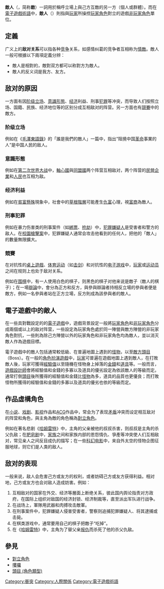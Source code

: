'''敵人'''（{{lang-en|'''enemy'''}}，简称'''敵'''）一詞用於稱呼立場上與己方互敵的另一方（個人或群體）。而在[[電子遊戲術語|電子遊戲術語]]中，'''敵人'''（{{lang-en|'''enemy sprites'''}}）則指與[[玩家|玩家]]所操控[[玩家角色|玩家角色]]對立的遊戲[[非玩家角色|非玩家角色]]單位。

==定義==
广义上的'''敌对关系'''可以指各种[[竞争|竞争]]关系，如感情纠葛的竞争者互相称为[[情敵|情敵]]。敵人一般可根據以下兩項定義分辨：
*敵人是相對的，敵對双方都可以称對方为敵人。
*敵人的反义词是我方、友方。

== 敌对的原因 ==
一方面有因[[阶级立场|阶级立场]]、[[意識形態|意識形態]]、[[经济|经济]]利益、刑事[[犯罪|犯罪]]等冲突，而导致人们按照立场、国籍、民族、经济地位等的区别分成互相敌对的阵营。另一方面也有[[競賽|競賽]]中的敵方。

===阶级立场===
例如在《[[毛澤東語錄|毛澤東語錄]]》的「誰是我們的敵人」一篇中，指出“阻撓中国[[革命|革命]]事業的人”是中国人民的敌人。

===意識形態===
例如在[[第二次世界大战|第二次世界大战]]中，[[軸心國|軸心國]]與[[同盟國|同盟國]]两个阵营互相敌对，两个阵营的[[民營企業|民營企業]]和[[人民|人民]]也互相为敌。

===经济利益===
例如在[[貧富懸殊|貧富懸殊]]現象中，社會中的[[草根階層|草根階層]]可能產生[[仇富|仇富]]心理，視[[商人|富商]]為敵人。

===刑事犯罪===
例如在暴力伤害类的刑事案件（如[[綁票|綁票]]、[[抢劫|抢劫]]）中，[[犯罪嫌疑人|犯罪嫌疑人]]是受害者和警方的敌人。在[[校園槍擊案|校園槍擊案]]中，犯罪嫌疑人通常会攻击他看到的任何人，把他的「敵人」的數量無限擴大。

===競賽===
在对抗性的[[桌上遊戲|桌上遊戲]]、[[体育运动|体育运动]]（如[[击剑|击剑]]）和对抗性的[[电子游戏|电子游戏]]中，[[玩家|玩家]]或[[运动员|运动员]]之间在规则上也处于敌对关系。

例如在[[围棋|围棋]]中，有一人使用白色的棋子，则黑色的棋子对他来说是敵子（敵人的棋子）；在一場[[辯論|辯論]]中，會分為正方和反方，與參與辯論者持相反立場的參與者便是敵方，例如一名參與者站在正方立場，反方則成為該參與者的敵人。

==電子遊戲中的敵人==
在一些具對戰設定的的[[電子遊戲|電子遊戲]]中，遊戲背景設定一般將[[玩家角色|玩家角色]]和[[非玩家角色|非玩家角色]]分成兩個或以上的敌对阵营，一些設定為玩家角色處於同一陣營與敵方陣營的非玩家角色對抗，一些則為除己方陣營以外的玩家角色和非玩家角色均為敵人，並以消灭敵人作為遊戲目標。

電子遊戲中的敵人包括通常較低級、在普遍地圖上遇到的[[嘍囉|怪物]]，以至[[頭目_(角色類型)|敵方頭目]]（Boss）。在一般的[[角色扮演遊戲|角色扮演遊戲]]中，[[玩家|玩家]]可普遍在遊戲地圖上遇到敵人，在打敗敵人後，玩家可獲得[[經驗值|經驗值]]以至隨機在怪物身上掉落的[[金錢|金錢]]和[[道具|道具]]等。一般而言，[[遊戲設計師|遊戲設計師]]會將經驗值和金錢的多寡以及道具的優劣設定為依該敵人的等級而定。通常打倒[[頭目_(角色類型)|頭目]]後所獲得的經驗值和金錢比[[嘍囉|怪物]]為多，道具的品質也更優良；而打敗怪物所獲得的經驗值和金錢的多寡以及道具的優劣也依的等級而定。

==作品虛構角色==
{{main|對立角色}}
在[[小说|小说]]、[[戏剧|戏剧]]、[[影视|影视]]作品和[[ACG|ACG]]作品中，常会为了表现[[矛盾|矛盾]]冲突而设定相互敌对的阵营和角色，與主角為敵的角色稱為[[對立角色|對立角色]]。

例如在著名悲剧《[[哈姆雷特|哈姆雷特]]》中，主角的父亲被他的叔叔杀害，则叔叔是主角的杀父仇敌；在[[肥皂剧|肥皂剧]]中，[[家族|家族]]之间和家族内部的恩怨情仇、爭產等冲突使人们互相敌对，常见亲人之间反目成仇的描写；在一些[[科幻电影|科幻电影]]中，来自外太空的怪物企图征服地球，则它们是人类的敌人。

== 敌对的表现 ==
一般来说，敌人会危害己方或友方的权利，或者妨碍己方或友方获得利益。相对地，己方或友方也会对敌人造成妨害。例如：
#互相敌对的国家在外交、经济等層面上断绝关系，彼此国内舆论指责对方政府，在国际上组织对敌国的经济封锁、经济制裁等，直至派出军队进行战争。
#在战场上，軍隊用武器和肉搏攻击敵軍。
#在刑事案件中，犯罪嫌疑人侵害受害者，警察则追捕犯罪嫌疑人、将其逮捕或击毙。
#在棋类游戏中，通常要用自己的棋子把敵子“吃掉”。
#在《[[哈姆雷特|哈姆雷特]]》中，主角为了替父亲[[報復|报仇]]而杀死了他的杀父仇敌。

==參見==
*[[對立角色|對立角色]]
*[[嘍囉|嘍囉]]
*[[頭目_(角色類型)|頭目 (角色類型)]]

{{电子游戏術語}}

[[Category:衝突|Category:衝突]]
[[Category:人際關係|Category:人際關係]]
[[Category:電子遊戲術語|Category:電子遊戲術語]]